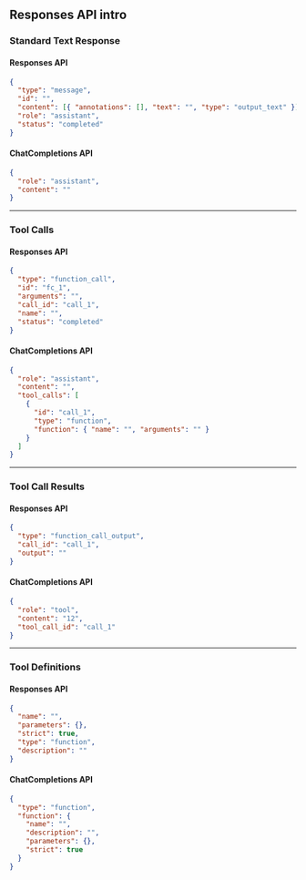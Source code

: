 
## Responses API intro

### Standard Text Response

#### Responses API

```json
{
  "type": "message",
  "id": "",
  "content": [{ "annotations": [], "text": "", "type": "output_text" }],
  "role": "assistant",
  "status": "completed"
}
```

#### ChatCompletions API

```json
{
  "role": "assistant",
  "content": ""
}
```

---

### Tool Calls

#### Responses API

```json
{
  "type": "function_call",
  "id": "fc_1",
  "arguments": "",
  "call_id": "call_1",
  "name": "",
  "status": "completed"
}
```

#### ChatCompletions API

```json
{
  "role": "assistant",
  "content": "",
  "tool_calls": [
    {
      "id": "call_1",
      "type": "function",
      "function": { "name": "", "arguments": "" }
    }
  ]
}
```

---

### Tool Call Results

#### Responses API

```json
{
  "type": "function_call_output",
  "call_id": "call_1",
  "output": ""
}
```

#### ChatCompletions API

```json
{
  "role": "tool",
  "content": "12",
  "tool_call_id": "call_1"
}
```

---

### Tool Definitions

#### Responses API

```json
{
  "name": "",
  "parameters": {},
  "strict": true,
  "type": "function",
  "description": ""
}
```

#### ChatCompletions API

```json
{
  "type": "function",
  "function": {
    "name": "",
    "description": "",
    "parameters": {},
    "strict": true
  }
}
```
